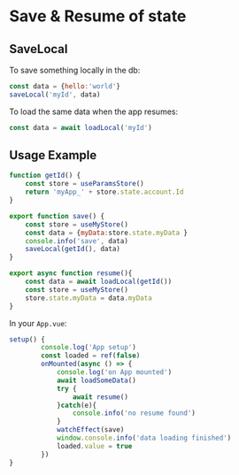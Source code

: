 
<Meta title="Documentation/Save & Resume" />

# Save & Resume of state

## SaveLocal

To save something locally in the db:

```javascript
const data = {hello:'world'}
saveLocal('myId', data)
```

To load the same data when the app resumes:

```javascript
const data = await loadLocal('myId')
```

## Usage Example

```javascript
function getId() {
    const store = useParamsStore()
    return 'myApp_' + store.state.account.Id
}

export function save() {
    const store = useMyStore()
    const data = {myData:store.state.myData }
    console.info('save', data)
    saveLocal(getId(), data)
}

export async function resume(){
    const data = await loadLocal(getId())
    const store = useMyStore()
    store.state.myData = data.myData
}
```

In your `App.vue`:

```javascript
setup() {
        console.log('App setup')
        const loaded = ref(false)
        onMounted(async () => {
            console.log('on App mounted')
            await loadSomeData()
            try {
                await resume()
            }catch(e){
                console.info('no resume found')
            }
            watchEffect(save)
            window.console.info('data loading finished')
            loaded.value = true
        })
}
```
